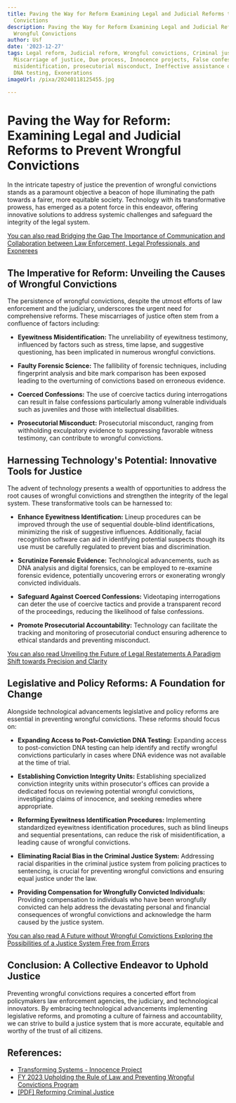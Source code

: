 ```yaml
---
title: Paving the Way for Reform Examining Legal and Judicial Reforms to Prevent Wrongful
  Convictions
description: Paving the Way for Reform Examining Legal and Judicial Reforms to Prevent
  Wrongful Convictions
author: Usf
date: '2023-12-27'
tags: Legal reform, Judicial reform, Wrongful convictions, Criminal justice, Law enforcement,
  Miscarriage of justice, Due process, Innocence projects, False confessions, Eyewitness
  misidentification, prosecutorial misconduct, Ineffective assistance of counsel,
  DNA testing, Exonerations
imageUrl: /pixa/20240118125455.jpg

---
```

# Paving the  Way for Reform:  Examining Legal and Judicial Reforms to Prevent  Wrongful Convictions

In the intricate  tapestry of justice the prevention of wrongful convictions stands as a paramount objective a  beacon of hope illuminating the path towards a fairer, more equitable society. Technology with its transformative prowess, has emerged as a potent force in this endeavor, offering innovative solutions  to address systemic challenges and safeguard the integrity of the legal system.

[You can  also read Bridging the Gap The Importance  of Communication and Collaboration between Law  Enforcement,  Legal Professionals,  and Exonerees](Bridging%20the%20Gap%20The%20Importance%20of%20Communication%20and%20Collaboration%20between%20Law%20Enforcement%2C%20Legal%20Professionals%2C%20and%20Exonerees)


## The Imperative for Reform: Unveiling the Causes of Wrongful Convictions

The  persistence of wrongful convictions, despite  the utmost efforts of law enforcement and the judiciary, underscores the urgent need for comprehensive reforms. These miscarriages of justice often stem from a confluence of factors  including:

- **Eyewitness Misidentification:** The unreliability of eyewitness testimony, influenced by factors  such as  stress, time lapse,  and suggestive questioning, has been  implicated in numerous wrongful convictions.

- **Faulty Forensic Science:** The  fallibility of forensic techniques, including fingerprint analysis and bite mark comparison has been exposed leading  to the overturning of convictions based on erroneous  evidence.

- **Coerced Confessions:** The use of  coercive tactics during interrogations can result  in false confessions particularly among  vulnerable individuals such as  juveniles and those with intellectual disabilities.

- **Prosecutorial  Misconduct:** Prosecutorial misconduct, ranging from withholding  exculpatory evidence to suppressing  favorable witness testimony, can contribute to wrongful convictions.

## Harnessing Technology's Potential: Innovative Tools for Justice

The advent  of technology presents a wealth of opportunities to address the  root causes of  wrongful convictions and strengthen the integrity of the legal system. These transformative tools can be harnessed  to:

- **Enhance Eyewitness Identification:** Lineup procedures can be improved through the use of sequential double-blind identifications, minimizing the risk of suggestive influences. Additionally,  facial recognition software can  aid in identifying potential suspects though its use must be carefully regulated to prevent bias and discrimination.

- **Scrutinize  Forensic Evidence:** Technological  advancements, such as DNA analysis and digital forensics, can be employed to re-examine forensic  evidence, potentially uncovering errors or exonerating wrongly convicted individuals.

- **Safeguard Against Coerced Confessions:** Videotaping  interrogations can deter the use of coercive tactics and provide a transparent record of the proceedings, reducing the likelihood of  false confessions.

- **Promote Prosecutorial Accountability:** Technology can facilitate the tracking and monitoring of  prosecutorial conduct ensuring adherence to ethical standards and preventing misconduct.

[You can also read Unveiling the Future of Legal Restatements A Paradigm Shift towards Precision and Clarity](Unveiling%20the%20Future%20of%20Legal%20Restatements%20A%20Paradigm%20Shift%20towards%20Precision%20and%20Clarity)


##  Legislative  and Policy Reforms: A Foundation for Change

Alongside technological  advancements  legislative and policy  reforms  are essential in preventing wrongful convictions. These reforms should focus on:

- **Expanding Access to Post-Conviction DNA Testing:** Expanding access to post-conviction DNA  testing can help identify and rectify  wrongful convictions  particularly in cases where DNA evidence  was not  available at the time of trial.

- **Establishing Conviction Integrity Units:** Establishing specialized conviction integrity units within prosecutor's offices can provide a dedicated focus on reviewing potential wrongful convictions, investigating claims of innocence, and seeking  remedies where appropriate.

- **Reforming Eyewitness Identification  Procedures:** Implementing standardized eyewitness identification procedures, such as blind lineups and sequential presentations, can reduce the risk of misidentification, a leading cause of wrongful convictions.

- **Eliminating Racial Bias in the Criminal Justice System:** Addressing racial disparities in the criminal justice system from policing practices to  sentencing, is crucial for  preventing wrongful  convictions and  ensuring equal justice under the law.

- **Providing Compensation for Wrongfully Convicted  Individuals:** Providing compensation to individuals  who  have been wrongfully convicted can help address the devastating personal and financial consequences of wrongful convictions and acknowledge the harm caused by the  justice system.

[You can also read A Future without Wrongful Convictions Exploring  the Possibilities  of a Justice System Free from Errors](A%20Future%20without%20Wrongful%20Convictions%20Exploring%20the%20Possibilities%20of%20a%20Justice%20System%20Free%20from%20Errors)


## Conclusion: A Collective Endeavor to Uphold Justice

Preventing wrongful convictions  requires a concerted effort from policymakers law enforcement agencies, the judiciary, and technological  innovators. By embracing technological advancements implementing legislative reforms, and  promoting a culture of fairness and accountability, we can strive to build a justice system that is more accurate, equitable and worthy of the trust of all citizens.

## References:
- [Transforming Systems - Innocence Project](https://innocenceproject.org/transforming-systems/)
- [FY 2023 Upholding the Rule of Law and Preventing Wrongful Convictions Program](https://bja.ojp.gov/funding/opportunities/o-bja-2023-171677)
- [[PDF] Reforming Criminal Justice](https://academyforjustice.asu.edu/wp-content/uploads/2022/04/Reforming-Criminal-Justice_Vol_1.pdf)
